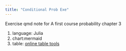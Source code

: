 ```yaml
---
title: "Conditional Prob Exe"
---
```


Exercise qmd note for  A first course probability  chapter 3 

1. language: Julia
2. chart:mermaid
3. table: [online table tools ](https://www.rapidtables.com/tools/table-chart.html#)




